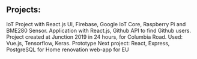 ## Projects:

<ProjectCard title="IoT React" link="https://oamk-iot-powerbox.firebaseapp.com/powerboxes" bg="linear-gradient(to right, #D4145A 0%, #FBB03B 100%)">
IoT Project with React.js UI, Firebase, Google IoT Core, Raspberry Pi and BME280 Sensor. 
</ProjectCard>
<ProjectCard title="Github Finder" link="https://github-finder-react-19.herokuapp.com/" bg="linear-gradient(to right, rgb(102, 45, 140) 0%, rgb(237, 30, 121) 100%)">
Application with React.js, Github API to find Github users.
</ProjectCard>
<ProjectCard title="Junction Vue.js" link="https://hungry-haibt-81f97e.netlify.com/#/" bg="linear-gradient(to right, rgb(0, 146, 69) 0%, rgb(252, 238, 33) 100%)">
Project created at Junction 2019 in 24 hours, for Columbia Road. Used: Vue.js, Tensorflow, Keras. Prototype
</ProjectCard>
<ProjectCard title="Pathfinder React" link="https://eager-lamarr-1a5751.netlify.com" bg="linear-gradient(to right, rgb(213, 133, 255) 0%, rgb(0, 255, 238) 100%)">
Next project: React, Express, PostgreSQL for Home renovation web-app for EU
</ProjectCard>